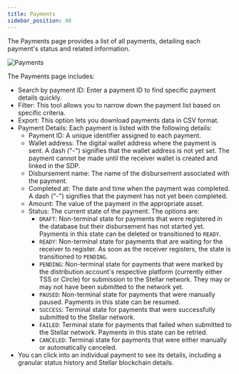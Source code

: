 ```yaml
---
title: Payments
sidebar_position: 40
---
```


The Payments page provides a list of all payments, detailing each payment's status and related information.

![Payments](/assets/SDP/SDP22.png)

The Payments page includes:

- Search by payment ID: Enter a payment ID to find specific payment details quickly.
- Filter: This tool allows you to narrow down the payment list based on specific criteria.
- Export: This option lets you download payments data in CSV format.
- Payment Details: Each payment is listed with the following details:
  - Payment ID: A unique identifier assigned to each payment.
  - Wallet address: The digital wallet address where the payment is sent. A dash ("-") signifies that the wallet address is not yet set. The payment cannot be made until the receiver wallet is created and linked in the SDP.
  - Disbursement name: The name of the disbursement associated with the payment.
  - Completed at: The date and time when the payment was completed. A dash ("-") signifies that the payment has not yet been completed.
  - Amount: The value of the payment in the appropriate asset.
  - Status: The current state of the payment. The options are:
    - `DRAFT`: Non-terminal state for payments that were registered in the database but their disbursement has not started yet. Payments in this state can be deleted or transitioned to `READY`.
    - `READY`: Non-terminal state for payments that are waiting for the receiver to register. As soon as the receiver registers, the state is transitioned to `PENDING`.
    - `PENDING`: Non-terminal state for payments that were marked by the distribution account's respective platform (currently either TSS or Circle) for submission to the Stellar network. They may or may not have been submitted to the network yet.
    - `PAUSED`: Non-terminal state for payments that were manually paused. Payments in this state can be resumed.
    - `SUCCESS`: Terminal state for payments that were successfully submitted to the Stellar network.
    - `FAILED`: Terminal state for payments that failed when submitted to the Stellar network. Payments in this state can be retried.
    - `CANCELED`: Terminal state for payments that were either manually or automatically canceled.
- You can click into an individual payment to see its details, including a granular status history and Stellar blockchain details.
